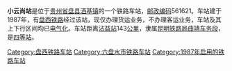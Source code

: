 {{noteTA
|1=zh-cn:始发车次; zh-hk:列車班次;
|2=zh-cn:车次; zh-hk:班次;
}}
{{Infobox China railway station 
|车站名称 = 小云尚站
|车站名称拼音 = 
|车站地址 = [[贵州省|贵州省]][[盘县|盘县]]
|归属 = [[昆明铁路局|昆明铁路局]][[曲靖车务段|曲靖车务段]]
|车站等级 = [[四等站_(中铁)|四等站]]
|线路 = [[盘西铁路|盘西铁路]]
}}
'''小云尚站'''是位于[[贵州省|贵州省]][[盘县|盘县]][[洒基镇|洒基镇]]的一个铁路车站，[[邮政编码|邮政编码]]561621。车站建于1987年，有[[盘西铁路|盘西铁路]]经过该站，现仅办理货运业务，不办理客运业务，车站及其上下行区间均已[[电气化|电气化]]。车站距离[[沾益站|沾益站]]143[[公里|公里]]，隶属[[昆明铁路局|昆明铁路局]][[曲靖车务段|曲靖车务段]]，是[[四等站_(中铁)|四等站]]。


{{start rail box}}
{{s-inop|[[柏果站|柏果站]]}}
{{s-line|[[盘西铁路|盘西铁路]]}}
{{s-inop|[[]]}}
{{end box}}

{{水红铁路}}
{{铁路车站小作品}}
{{贵州小作品}}

[[Category:盘西铁路车站|Category:盘西铁路车站]]
[[Category:六盘水市铁路车站|Category:六盘水市铁路车站]]
[[Category:1987年启用的铁路车站|Category:1987年启用的铁路车站]]